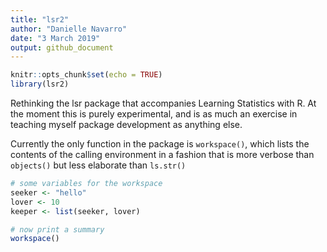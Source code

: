 ```yaml
---
title: "lsr2"
author: "Danielle Navarro"
date: "3 March 2019"
output: github_document
---
```


```r
knitr::opts_chunk$set(echo = TRUE)
library(lsr2)
```

Rethinking the lsr package that accompanies Learning Statistics with R. At the moment this is purely experimental, and is as much an exercise in teaching myself package development as anything else. 

Currently the only function in the package is `workspace()`, which lists the contents of the calling environment in a fashion that is more verbose than `objects()` but less elaborate than `ls.str()`

```r
# some variables for the workspace
seeker <- "hello"
lover <- 10
keeper <- list(seeker, lover)

# now print a summary
workspace()
```

